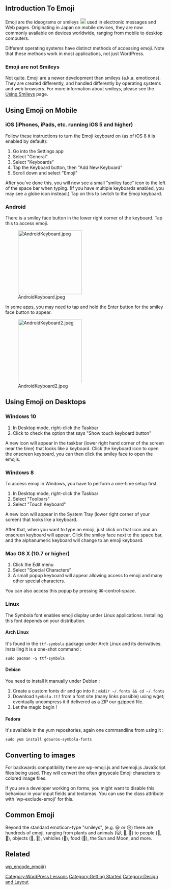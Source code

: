 ==Introduction To Emoji==

Emoji are the ideograms or smileys [[Image:1f604.png|18px]] used in electronic messages and Web pages.  Originating in Japan on mobile devices, they are now commonly available on devices worldwide, ranging from mobile to desktop computers.

Different operating systems have distinct methods of accessing emoji.  Note that these methods work in most applications, not just WordPress.

===Emoji are not Smileys===
Not quite. Emoji are a newer development than smileys (a.k.a. emoticons).  They are created differently, and handled differently by operating systems and web browsers.  For more information about smileys, please see the [[Using_Smilies | Using Smileys]] page.

==Using Emoji on Mobile==

===iOS (iPhones, iPads, etc. running iOS 5 and higher)===

Follow these instructions to turn the Emoji keyboard on (as of iOS 8 it is enabled by default):

# Go into the Settings app
# Select "General"
# Select "Keyboards"
# Tap the Keyboard button, then "Add New Keyboard"
# Scroll down and select "Emoji"

After you've done this, you will now see a small "smiley face" icon to the left of the space bar when typing.  (If you have multiple keyboards enabled, you may see a globe icon instead.)  Tap on this to switch to the Emoji keyboard.

===Android===

There is a smiley face button in the lower right corner of the keyboard.  Tap this to access emoji. 

[[File:AndroidKeyboard.jpeg|200px]]

In some apps, you may need to tap and hold the Enter button for the smiley face button to appear.

[[File:AndroidKeyboard2.jpeg|200px]]

==Using Emoji on Desktops==
===Windows 10 ===
# In Desktop mode, right-click the Taskbar
# Click to check the option that says "Show touch keyboard button"

A new icon will appear in the taskbar (lower right hand corner of the screen near the time) that looks like a keyboard. Click the keyboard icon to open the onscreen keyboard, you can then click the smiley face to open the emojis. 

===Windows 8 ===

To access emoji in Windows, you have to perform a one-time setup first.

# In Desktop mode, right-click the Taskbar
# Select "Toolbars"
# Select "Touch Keyboard"

A new icon will appear in the System Tray (lower right corner of your screen) that looks like a keyboard.

After that, when you want to type an emoji, just click on that icon and an onscreen keyboard will appear.  Click the smiley face next to the space bar, and the alphanumeric keyboard will change to an emoji keyboard.

===Mac OS X (10.7 or higher)===

# Click the Edit menu
# Select "Special Characters"
# A small popup keyboard will appear allowing access to emoji and many other special characters.

You can also access this popup by pressing ⌘-control-space.

===Linux===

The Symbola font enables emoji display under Linux applications. Installing this font depends on your distribution.

====Arch Linux====
It's found in the <tt>ttf-symbola</tt> package under Arch Linux and its derivatives. Installing it is a one-shot command :
<pre>sudo pacman -S ttf-symbola</pre>

====Debian====
You need to install it manually under Debian :

# Create a custom fonts dir and go into it : <tt>mkdir ~/.fonts && cd ~/.fonts</tt>
# Download <tt>Symbola.ttf</tt> from a font site (many links possible) using wget; eventually uncompress it if delivered as a ZIP our gzipped file.
# Let the magic begin !

====Fedora====
It's available in the yum repositories, again one commandline from using it :
<pre>sudo yum install gdouros-symbola-fonts</pre>

==Converting to images==

For backwards compatibility there are wp-emoji.js and twemoji.js JavaScript files being used. They will convert the often greyscale Emoji characters to colored image files.

If you are a developer working on forms, you might want to disable this behaviour in your input fields and textareas. You can use the class attribute with 'wp-exclude-emoji' for this.

==Common Emoji==

Beyond the standard emoticon-type "smileys", (e.g. 😃 or 😢) there are hundreds of emoji, ranging from plants and animals (🐱, 🐴, 🌹) to people (👫, 💁), objects (🎥, 🎃), vehicles (🚕), food (🍔), the Sun and Moon, and more.

== Related ==

[[Function Reference/wp encode emoji|wp_encode_emoji()]] 

{{Stub}}
[[Category:WordPress Lessons]]
[[Category:Getting Started]]
[[Category:Design and Layout]]